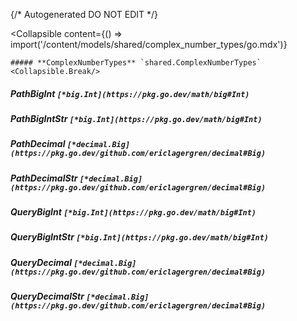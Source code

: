{/* Autogenerated DO NOT EDIT  */}

<Collapsible
    content={() => import('/content/models/shared/complex_number_types/go.mdx')}
>
    ##### **ComplexNumberTypes** `shared.ComplexNumberTypes`
    <Collapsible.Break/>
</Collapsible>

##### **PathBigInt** `[*big.Int](https://pkg.go.dev/math/big#Int)`

##### **PathBigIntStr** `[*big.Int](https://pkg.go.dev/math/big#Int)`

##### **PathDecimal** `[*decimal.Big](https://pkg.go.dev/github.com/ericlagergren/decimal#Big)`

##### **PathDecimalStr** `[*decimal.Big](https://pkg.go.dev/github.com/ericlagergren/decimal#Big)`

##### **QueryBigInt** `[*big.Int](https://pkg.go.dev/math/big#Int)`

##### **QueryBigIntStr** `[*big.Int](https://pkg.go.dev/math/big#Int)`

##### **QueryDecimal** `[*decimal.Big](https://pkg.go.dev/github.com/ericlagergren/decimal#Big)`

##### **QueryDecimalStr** `[*decimal.Big](https://pkg.go.dev/github.com/ericlagergren/decimal#Big)`

